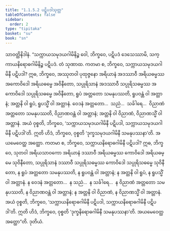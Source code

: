 ```yaml
---
title: "1.1.5.2 ပဋိပဒါသုတ္တ"
tableOfContents: false
sidebar:
  order: 2
type: "tipitaka"
basket: "su"
book: "sn"
---
```



<DynamicBreadcrumb />

<Division number="44" book="sn" e="ch" v="18" p="286">

<Paragraph number="196" book="sn">
သာဝတ္ထိနိဒါနံ. “သက္ကာယသမုဒယဂါမိနိဉ္စ ဝေါ, ဘိက္ခဝေ, ပဋိပဒံ ဒေသေဿာမိ, သက္ကာယနိရောဓဂါမိနိဉ္စ ပဋိပဒံ. တံ သုဏာထ. ကတမာ စ, ဘိက္ခဝေ, သက္ကာယသမုဒယဂါမိနီ ပဋိပဒါ? ဣဓ, ဘိက္ခဝေ, အဿုတဝါ ပုထုဇ္ဇနော အရိယာနံ အဒဿာဝီ အရိယဓမ္မဿ အကောဝိဒေါ အရိယဓမ္မေ အဝိနီတော, သပ္ပုရိသာနံ အဒဿာဝီ သပ္ပုရိသဓမ္မဿ အကောဝိဒေါ သပ္ပုရိသဓမ္မေ အဝိနီတော, ရူပံ အတ္တတော သမနုပဿတိ, ရူပဝန္တံ ဝါ အတ္တာနံ; အတ္တနိ ဝါ ရူပံ, ရူပသ္မိံ ဝါ အတ္တာနံ. ဝေဒနံ အတ္တတော…  သညံ…  သင်္ခါရေ…  ဝိညာဏံ အတ္တတော သမနုပဿတိ, ဝိညာဏဝန္တံ ဝါ အတ္တာနံ; အတ္တနိ ဝါ ဝိညာဏံ, ဝိညာဏသ္မိံ ဝါ အတ္တာနံ. အယံ ဝုစ္စတိ, ဘိက္ခဝေ, ‘သက္ကာယသမုဒယဂါမိနီ ပဋိပဒါ, သက္ကာယသမုဒယဂါမိနီ ပဋိပဒါ’တိ. ဣတိ ဟိဒံ, ဘိက္ခဝေ, ဝုစ္စတိ ‘ဒုက္ခသမုဒယဂါမိနီ သမနုပဿနာ’တိ. အယမေဝေတ္ထ အတ္ထော.
</Paragraph>

<Paragraph number="197" book="sn">
ကတမာ စ, ဘိက္ခဝေ, သက္ကာယနိရောဓဂါမိနီ ပဋိပဒါ? ဣဓ, ဘိက္ခဝေ, သုတဝါ အရိယသာဝကော အရိယာနံ ဒဿာဝီ အရိယဓမ္မဿ ကောဝိဒေါ အရိယဓမ္မေ သုဝိနီတော, သပ္ပုရိသာနံ ဒဿာဝီ သပ္ပုရိသဓမ္မဿ ကောဝိဒေါ သပ္ပုရိသဓမ္မေ သုဝိနီတော, န ရူပံ အတ္တတော သမနုပဿတိ, န ရူပဝန္တံ ဝါ အတ္တာနံ; န အတ္တနိ ဝါ ရူပံ, န ရူပသ္မိံ ဝါ အတ္တာနံ. န ဝေဒနံ အတ္တတော…  န သညံ…  န သင်္ခါရေ…  န ဝိညာဏံ အတ္တတော သမနုပဿတိ, န ဝိညာဏဝန္တံ ဝါ အတ္တာနံ; န အတ္တနိ ဝါ ဝိညာဏံ, န ဝိညာဏသ္မိံ ဝါ အတ္တာနံ. အယံ ဝုစ္စတိ, ဘိက္ခဝေ, ‘သက္ကာယနိရောဓဂါမိနီ ပဋိပဒါ, သက္ကာယနိရောဓဂါမိနီ ပဋိပဒါ’တိ. ဣတိ ဟိဒံ, ဘိက္ခဝေ, ဝုစ္စတိ ‘ဒုက္ခနိရောဓဂါမိနီ သမနုပဿနာ’တိ. အယမေဝေတ္ထ အတ္ထော”တိ.

</Paragraph>
</Division>

<Paragraph number="198" type="center" book="sn">
ဒုတိယံ.
</Paragraph>